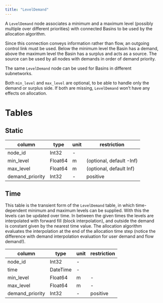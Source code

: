 ```yaml
---
title: "LevelDemand"
---
```


A `LevelDemand` node associates a minimum and a maximum level (possibly multiple over different priorities) with connected Basins to be used by the allocation algorithm.

Since this connection conveys information rather than flow, an outgoing control link must be used.
Below the minimum level the Basin has a demand, above the maximum level the Basin has a surplus and acts as a source.
The source can be used by all nodes with demands in order of demand priority.

The same `LevelDemand` node can be used for Basins in different subnetworks.

Both `min_level` and `max_level` are optional, to be able to handle only the demand or surplus side.
If both are missing, `LevelDemand` won't have any effects on allocation.

# Tables

## Static

column          | type    | unit         | restriction
--------------- | ------- | ------------ | -----------
node_id         | Int32   | -            |
min_level       | Float64 | $\text{m}$   | (optional, default -Inf)
max_level       | Float64 | $\text{m}$   | (optional, default Inf)
demand_priority | Int32   | -            | positive

## Time

This table is the transient form of the `LevelDemand` table, in which time-dependent minimum and maximum levels can be supplied.
With this the levels can be updated over time. In between the given times the
levels are interpolated with forward fill (block interpolation), and outside the demand is constant given by the
nearest time value. The allocation algorithm evaluates the interpolation at the end of the allocation time step
(notice the difference with demand interpolation evaluation for user demand and flow demand!).

column          | type     | unit         | restriction
--------------- | -------  | ------------ | -----------
node_id         | Int32    | -            |
time            | DateTime | -            |
min_level       | Float64  | $\text{m}$   | -
max_level       | Float64  | $\text{m}$   | -
demand_priority | Int32    | -            | positive
